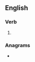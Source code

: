 ==English==

===Verb===
{{head|en|verb form}}

# {{en-past of|snoop}}

===Anagrams===
* {{anagrams|en|a=denoops|spooned}}
